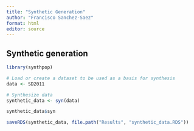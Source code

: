 ```yaml
---
title: "Synthetic Generation"
author: "Francisco Sanchez-Saez"
format: html
editor: source
---
```


## Synthetic generation

```r
library(synthpop)

# Load or create a dataset to be used as a basis for synthesis
data <- SD2011

# Synthesize data
synthetic_data <- syn(data)

synthetic_data$syn

saveRDS(synthetic_data, file.path("Results", "synthetic_data.RDS"))

```

